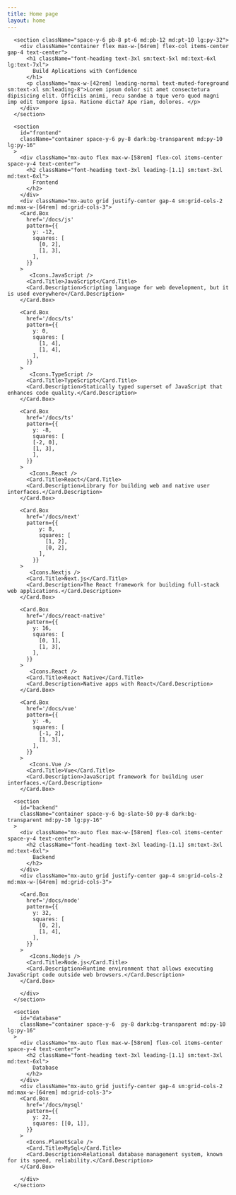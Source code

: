 ```yaml
---
title: Home page
layout: home
---
```


      <section className="space-y-6 pb-8 pt-6 md:pb-12 md:pt-10 lg:py-32">
        <div className="container flex max-w-[64rem] flex-col items-center gap-4 text-center">
          <h1 className="font-heading text-3xl sm:text-5xl md:text-6xl lg:text-7xl">
            Build Aplications with Confidence
          </h1>
          <p className="max-w-[42rem] leading-normal text-muted-foreground sm:text-xl sm:leading-8">Lorem ipsum dolor sit amet consectetura dipisicing elit. Officiis animi, recu sandae a tque vero quod magni imp edit tempore ipsa. Ratione dicta? Ape riam, dolores. </p>
        </div>
      </section>

      <section
        id="frontend"
        className="container space-y-6 py-8 dark:bg-transparent md:py-10 lg:py-16"
      >
        <div className="mx-auto flex max-w-[58rem] flex-col items-center space-y-4 text-center">
          <h2 className="font-heading text-3xl leading-[1.1] sm:text-3xl md:text-6xl">
            Frontend
          </h2>
        </div>
        <div className="mx-auto grid justify-center gap-4 sm:grid-cols-2 md:max-w-[64rem] md:grid-cols-3">
        <Card.Box
          href='/docs/js'
          pattern={{
            y: -12,
            squares: [
              [0, 2],
              [1, 3],
            ],
          }}
        >
           <Icons.JavaScript />
          <Card.Title>JavaScript</Card.Title>
          <Card.Description>Scripting language for web development, but it is used everywhere</Card.Description>
        </Card.Box>

        <Card.Box
          href='/docs/ts'
          pattern={{
            y: 0,
            squares: [
              [1, 4],
              [1, 4],
            ],
          }}
        >
           <Icons.TypeScript />
          <Card.Title>TypeScript</Card.Title>
          <Card.Description>Statically typed superset of JavaScript that enhances code quality.</Card.Description>
        </Card.Box>

        <Card.Box
          href='/docs/ts'
          pattern={{
            y: -8,
            squares: [
            [-2, 0],
            [1, 3],
            ],
          }}
        >
           <Icons.React />
          <Card.Title>React</Card.Title>
          <Card.Description>Library for building web and native user interfaces.</Card.Description>
        </Card.Box>

        <Card.Box
          href='/docs/next'
          pattern={{
              y: 8,
              squares: [
                [1, 2],
                [0, 2],
              ],
            }}
        >
           <Icons.Nextjs />
          <Card.Title>Next.js</Card.Title>
          <Card.Description>The React framework for building full-stack web applications.</Card.Description>
        </Card.Box>

        <Card.Box
          href='/docs/react-native'
          pattern={{
            y: 16,
            squares: [
              [0, 1],
              [1, 3],
            ],
          }}
        >
           <Icons.React />
          <Card.Title>React Native</Card.Title>
          <Card.Description>Native apps with React</Card.Description>
        </Card.Box>

        <Card.Box
          href='/docs/vue'
          pattern={{
            y: -6,
            squares: [
              [-1, 2],
              [1, 3],
            ],
          }}
        >
           <Icons.Vue />
          <Card.Title>Vue</Card.Title>
          <Card.Description>JavaScript framework for building user interfaces.</Card.Description>
        </Card.Box>

</div>
</section>

      <section
        id="backend"
        className="container space-y-6 bg-slate-50 py-8 dark:bg-transparent md:py-10 lg:py-16"
      >
        <div className="mx-auto flex max-w-[58rem] flex-col items-center space-y-4 text-center">
          <h2 className="font-heading text-3xl leading-[1.1] sm:text-3xl md:text-6xl">
            Backend
          </h2>
        </div>
        <div className="mx-auto grid justify-center gap-4 sm:grid-cols-2 md:max-w-[64rem] md:grid-cols-3">

        <Card.Box
          href='/docs/node'
          pattern={{
            y: 32,
            squares: [
              [0, 2],
              [1, 4],
            ],
          }}
        >
           <Icons.Nodejs />
          <Card.Title>Node.js</Card.Title>
          <Card.Description>Runtime environment that allows executing JavaScript code outside web browsers.</Card.Description>
        </Card.Box>

        </div>
      </section>

      <section
        id="database"
        className="container space-y-6  py-8 dark:bg-transparent md:py-10 lg:py-16"
      >
        <div className="mx-auto flex max-w-[58rem] flex-col items-center space-y-4 text-center">
          <h2 className="font-heading text-3xl leading-[1.1] sm:text-3xl md:text-6xl">
            Database
          </h2>
        </div>
        <div className="mx-auto grid justify-center gap-4 sm:grid-cols-2 md:max-w-[64rem] md:grid-cols-3">
        <Card.Box
          href='/docs/mysql'
          pattern={{
            y: 22,
            squares: [[0, 1]],
          }}
        >
          <Icons.PlanetScale />
          <Card.Title>MySql</Card.Title>
          <Card.Description>Relational database management system, known for its speed, reliability.</Card.Description>
        </Card.Box>

        </div>
      </section>
